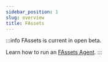 ```yaml
---
sidebar_position: 1
slug: overview
title: FAssets
---
```


:::info
FAssets is current in open beta.

Learn how to run an [FAssets Agent](/run-a-node/fassets-agent).
:::
